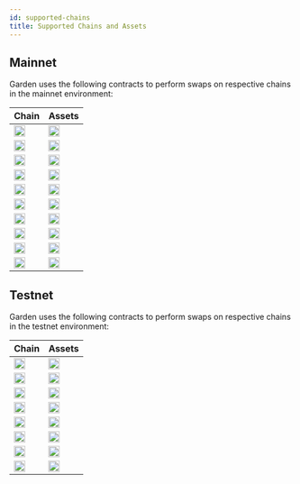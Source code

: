 ```yaml
---
id: supported-chains
title: Supported Chains and Assets
---
```


## Mainnet
Garden uses the following contracts to perform swaps on respective chains in the mainnet environment:

| Chain | Assets | 
| - | - |
| <img src="/icons/btc.svg" alt="Btc" width="20" /> | [<img src="/icons/btc.svg" alt="BTC" width="20" />](/developers/contracts/atomic-swap-btc) |
| <img src="/icons/ethereum.svg" alt="Eth" width="20" /> | [<img src="/icons/wbtc.svg" alt="WBTC" width="20" />](https://etherscan.io/address/0x795dcb58d1cd4789169d5f938ea05e17eceb68ca#code) | [<img src="/icons/usdc.svg" alt="USDC" width="20" />](https://etherscan.io/address/0xd8a6e3fca403d79b6ad6216b60527f51cc967d39#code) | [<img src="/icons/cbbtc.svg" alt="cbBTC" width="20" />](https://etherscan.io/address/0xeae7721d779276eb0f5837e2fe260118724a2ba4#Code) | [<img src="/icons/iBTC.png" alt="iBTC" width="20" />](https://etherscan.io/address/0xDC74a45e86DEdf1fF7c6dac77e0c2F082f9E4F72#code) |
| <img src="/icons/arbitrum.svg" alt="Arb" width="20" /> | [<img src="/icons/wbtc.svg" alt="WBTC" width="20" />](https://arbiscan.io/address/0x6b6303fab8ec7232b4f2a7b9fa58e5216f608fcb#code) | [<img src="/icons/usdc.svg" alt="USDC" width="20" />](https://arbiscan.io/address/0xeae7721d779276eb0f5837e2fe260118724a2ba4#code) | [<img src="/icons/iBTC.png" alt="iBTC" width="20" />](https://arbiscan.io/address/0xdc74a45e86dedf1ff7c6dac77e0c2f082f9e4f72) |
| <img src="/icons/base.svg" alt="Base" width="20" /> | [<img src="/icons/cbbtc.svg" alt="cbBTC" width="20" />](https://basescan.io/address/0xeae7721d779276eb0f5837e2fe260118724a2ba4#code) | [<img src="/icons/usdc.svg" alt="USDC" width="20" />](https://basescan.io/address/0xd8a6e3fca403d79b6ad6216b60527f51cc967d39#code) |
| <img src="/icons/bera.svg" alt="Berachain" width="20" /> | [<img src="/icons/lbtc.svg" alt="LBTC" width="20" />](https://berascan.com/address/0x39f3294352208905fc6ebf033954E6c6455CdB4C#code) |
| <img src="/icons/starknet.svg" alt="Starknet" width="20" /> | [<img src="/icons/wbtc.svg" alt="WBTC" width="20" />](https://starkscan.co/contract/0x07defd8eb3b770005ab1ca5f89ad31f98fb5bc3c52deaeafd130be3b49f967b4#overview) |
| <img src="/icons/hyperliquid.svg" alt="HyperEVM" width="20" /> | [<img src="/icons/btc.svg" alt="uBTC" width="20" />](https://hyperscan.gas.zip/address/0x39f3294352208905fc6ebf033954E6c6455CdB4C?tab=contract) |
| <img src="/icons/corn.svg" alt="Corn" width="20" /> | [<img src="/icons/bitcorn.svg" alt="BTCN" width="20" />](https://cornscan.io/address/0xeaE7721d779276eb0f5837e2fE260118724a2Ba4) |
| <img src="/icons/unichain.svg" alt="Unichain" width="20" /> | [<img src="/icons/wbtc.svg" alt="WBTC" width="20" />](https://uniscan.xyz/address/0xD8a6E3FCA403d79b6AD6216b60527F51cc967D39) | [<img src="/icons/usdc.svg" alt="USDC" width="20" />](https://uniscan.xyz/address/0x795Dcb58d1cd4789169D5F938Ea05E17ecEB68cA) |
| <img src="/icons/BotanixIcon.jpg" alt="Botanix" width="20" /> | [<img src="/icons/BotanixBTC.png" alt="WBTC" width="20" />](https://uniscan.xyz/address/0xD8a6E3FCA403d79b6AD6216b60527F51cc967D39) |

## Testnet

Garden uses the following contracts to perform swaps on respective chains in the testnet environment:

| Chain | Assets |
| - | - |
| <img src="/icons/btc.svg" alt="BTC" width="20" /> | [<img src="/icons/btc.svg" alt="BTC" width="20" />](/developers/contracts/atomic-swap-btc) |
| <img src="/icons/ethereum.svg" alt="Eth" width="20" /> | [<img src="/icons/wbtc.svg" alt="WBTC" width="20" />](https://sepolia.etherscan.io/address/0x3C6a17b8cD92976D1D91E491c93c98cd81998265) |
| <img src="/icons/arbitrum.svg" alt="Arb" width="20" /> | [<img src="/icons/wbtc.svg" alt="WBTC" width="20" />](https://sepolia.arbiscan.io/address/0x1cd0bBd55fD66B4C5F7dfE434eFD009C09e628d1) | [<img src="/icons/seed.svg" alt="SEED" width="20" />](https://sepolia.arbiscan.io/address/0xD5FeDb4ceCB0F1D32788a190d9EB47D94D23eE4e) | [<img src="/icons/iBTC.png" alt="iBTC" width="20" />](https://sepolia.arbiscan.io/address/0xDfe6D9363EE96152D39391009a6723819D9E25EB) |
| <img src="/icons/base.svg" alt="Base" width="20" /> | [<img src="/icons/wbtc.svg" alt="WBTC" width="20" />](https://sepolia.basescan.org/address/0x00ab86f54F436CfE15253845F139955ae0C00bAf) | [<img src="/icons/usdt.svg" alt="USDT" width="20" />](https://sepolia.basescan.org/address/0xB391CA6D0A76CD2A927bC314856E8a374a225CFc) | [<img src="/icons/iBTC.png" alt="iBTC" width="20" />](https://sepolia.basescan.org/address/0xBCdAD29aC77E5bb27FD528Ab0045AF630259FE4f) |
| <img src="/icons/monad.svg" alt="Monad" width="20" /> | [<img src="/icons/cbbtc.svg" alt="cbBTC" width="20" />](https://testnet.monadexplorer.com/address/0x1dC94FdcAd8Aee13cfd34Db8a26d26E31572805c?tab=Contract) | [<img src="/icons/usdc.svg" alt="USDC" width="20" />](https://testnet.monadexplorer.com/address/0xE99D8A21d4F2ad2f90c279c869311503f9e25867?tab=Contract) |
| <img src="/icons/starknet.svg" alt="Starknet" width="20" /> | [<img src="/icons/wbtc.svg" alt="WBTC" width="20" />](https://sepolia.starkscan.co/contract/0x06579d255314109429a4477d89629bc2b94f529ae01979c2f8014f9246482603) |
| <img src="/icons/citrea.svg" alt="Citrea" width="20" /> | [<img src="/icons/wbtc.svg" alt="WCBTC" width="20" />](https://explorer.testnet.citrea.xyz/address/0xaD9d14CA82d9BF97fFf745fFC7d48172A1c0969E?tab=contract) | [<img src="/icons/btc.svg" alt="cBTC" width="20" />](https://explorer.testnet.citrea.xyz/address/0x6218FA00f47a61aCD8B46D6f1b15c4D730F803F2?tab=contract) |
| <img src="/icons/solana.png" alt="Solana" width="20" /> | [<img src="/icons/solana.png" alt="SOL" width="20" />](https://explorer.solana.com/address/2bag6xpshpvPe7SJ9nSDLHpxqhEAoHPGpEkjNSv7gxoF?cluster=devnet) |
